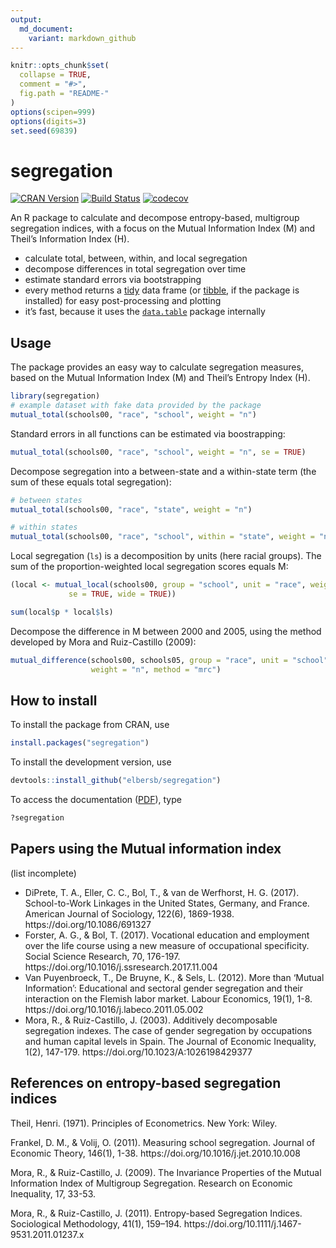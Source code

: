 ```yaml
---
output:
  md_document:
    variant: markdown_github
---
```


<!-- README.md is generated from README.Rmd. Please edit that file -->

```r
knitr::opts_chunk$set(
  collapse = TRUE,
  comment = "#>",
  fig.path = "README-"
)
options(scipen=999)
options(digits=3)
set.seed(69839)
```

# segregation

[![CRAN Version](https://www.r-pkg.org/badges/version/segregation)](https://CRAN.R-project.org/package=segregation)
[![Build Status](https://travis-ci.org/elbersb/segregation.svg?branch=master)](https://travis-ci.org/elbersb/segregation) 
[![codecov](https://codecov.io/gh/elbersb/segregation/branch/master/graph/badge.svg)](https://codecov.io/gh/elbersb/segregation)


An R package to calculate and decompose entropy-based, multigroup segregation indices, with a focus
on the Mutual Information Index (M) and Theil's Information Index (H).

- calculate total, between, within, and local segregation
- decompose differences in total segregation over time
- estimate standard errors via bootstrapping
- every method returns a [tidy](http://vita.had.co.nz/papers/tidy-data.html) data frame (or [tibble](http://tibble.tidyverse.org), if the package is installed) for easy post-processing and plotting
- it's fast, because it uses the [`data.table`](https://github.com/Rdatatable/data.table/wiki) package internally

## Usage

The package provides an easy way to calculate segregation measures, based on the Mutual Information Index (M) and Theil's Entropy Index (H).

```r
library(segregation)
# example dataset with fake data provided by the package
mutual_total(schools00, "race", "school", weight = "n")
```

Standard errors in all functions can be estimated via boostrapping:

```r
mutual_total(schools00, "race", "school", weight = "n", se = TRUE)
```

Decompose segregation into a between-state and a within-state term 
(the sum of these equals total segregation):

```r
# between states
mutual_total(schools00, "race", "state", weight = "n")

# within states
mutual_total(schools00, "race", "school", within = "state", weight = "n")
```

Local segregation (`ls`) is a decomposition by units (here racial groups).
The sum of the proportion-weighted local segregation scores equals M:

```r
(local <- mutual_local(schools00, group = "school", unit = "race", weight = "n", 
             se = TRUE, wide = TRUE))

sum(local$p * local$ls)
```

Decompose the difference in M between 2000 and 2005, 
using the method developed by Mora and Ruiz-Castillo (2009):

```r
mutual_difference(schools00, schools05, group = "race", unit = "school",
                  weight = "n", method = "mrc")
```

## How to install

To install the package from CRAN, use

```r
install.packages("segregation") 
```

To install the development version, use

```r
devtools::install_github("elbersb/segregation") 
```

To access the documentation ([PDF](https://cran.r-project.org/web/packages/segregation/segregation.pdf)), type

```r
?segregation
```

## Papers using the Mutual information index

(list incomplete)

- DiPrete, T. A., Eller, C. C., Bol, T., & van de Werfhorst, H. G. (2017). School-to-Work Linkages in the United States, Germany, and France. American Journal of Sociology, 122(6), 1869-1938. https://doi.org/10.1086/691327
- Forster, A. G., & Bol, T. (2017). Vocational education and employment over the life course using a new measure of occupational specificity. Social Science Research, 70, 176-197. https://doi.org/10.1016/j.ssresearch.2017.11.004
- Van Puyenbroeck, T., De Bruyne, K., & Sels, L. (2012). More than ‘Mutual Information’: Educational and sectoral gender segregation and their interaction on the Flemish labor market. Labour Economics, 19(1), 1-8. https://doi.org/10.1016/j.labeco.2011.05.002
- Mora, R., & Ruiz-Castillo, J. (2003). Additively decomposable segregation indexes. The case of gender segregation by occupations and human capital levels in Spain. The Journal of Economic Inequality, 1(2), 147-179. https://doi.org/10.1023/A:1026198429377

## References on entropy-based segregation indices

Theil, Henri. (1971). Principles of Econometrics. New York: Wiley.

Frankel, D. M., & Volij, O. (2011). Measuring school segregation. Journal of Economic Theory, 146(1), 1-38. https://doi.org/10.1016/j.jet.2010.10.008

Mora, R., & Ruiz-Castillo, J. (2009). The Invariance Properties of the
   Mutual Information Index of Multigroup Segregation. Research on Economic Inequality, 17, 33-53.

Mora, R., & Ruiz-Castillo, J. (2011). Entropy-based Segregation Indices. Sociological Methodology, 41(1), 159–194. https://doi.org/10.1111/j.1467-9531.2011.01237.x
